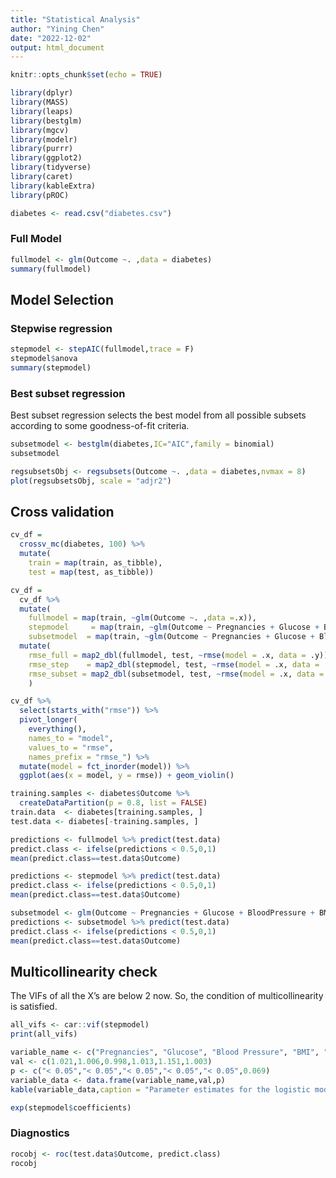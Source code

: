 ```yaml
---
title: "Statistical Analysis"
author: "Yining Chen"
date: "2022-12-02"
output: html_document
---
```


```r
knitr::opts_chunk$set(echo = TRUE)
```

```r
library(dplyr)
library(MASS)
library(leaps)
library(bestglm)
library(mgcv)
library(modelr)
library(purrr)
library(ggplot2)
library(tidyverse)
library(caret)
library(kableExtra)
library(pROC)
```

```r
diabetes <- read.csv("diabetes.csv")
```

### Full Model
```r
fullmodel <- glm(Outcome ~. ,data = diabetes)
summary(fullmodel)
```

## Model Selection

### Stepwise regression

```r
stepmodel <- stepAIC(fullmodel,trace = F)
stepmodel$anova
summary(stepmodel)
```

###  Best subset regression

Best subset regression selects the best model from all possible subsets according to some goodness-of-fit criteria.
```r
subsetmodel <- bestglm(diabetes,IC="AIC",family = binomial)
subsetmodel
```
```r
regsubsetsObj <- regsubsets(Outcome ~. ,data = diabetes,nvmax = 8)
plot(regsubsetsObj, scale = "adjr2") 
```


## Cross validation

```r
cv_df =
  crossv_mc(diabetes, 100) %>% 
  mutate(
    train = map(train, as_tibble),
    test = map(test, as_tibble))
```

```r
cv_df = 
  cv_df %>% 
  mutate(
    fullmodel = map(train, ~glm(Outcome ~. ,data =.x)),
    stepmodel     = map(train, ~glm(Outcome ~ Pregnancies + Glucose + BloodPressure + BMI + DiabetesPedigreeFunction + Age, data=.x)),
    subsetmodel  = map(train, ~glm(Outcome ~ Pregnancies + Glucose + BloodPressure + BMI + DiabetesPedigreeFunction + Age+Insulin,data=.x))) %>% 
  mutate(
    rmse_full = map2_dbl(fullmodel, test, ~rmse(model = .x, data = .y)),
    rmse_step    = map2_dbl(stepmodel, test, ~rmse(model = .x, data = .y)),
    rmse_subset = map2_dbl(subsetmodel, test, ~rmse(model = .x, data = .y))
    )
```

```r
cv_df %>% 
  select(starts_with("rmse")) %>% 
  pivot_longer(
    everything(),
    names_to = "model", 
    values_to = "rmse",
    names_prefix = "rmse_") %>% 
  mutate(model = fct_inorder(model)) %>% 
  ggplot(aes(x = model, y = rmse)) + geom_violin()
```
```r
training.samples <- diabetes$Outcome %>%
  createDataPartition(p = 0.8, list = FALSE)
train.data  <- diabetes[training.samples, ]
test.data <- diabetes[-training.samples, ]
```

```r
predictions <- fullmodel %>% predict(test.data) 
predict.class <- ifelse(predictions < 0.5,0,1)
mean(predict.class==test.data$Outcome)

```

```r
predictions <- stepmodel %>% predict(test.data) 
predict.class <- ifelse(predictions < 0.5,0,1)
mean(predict.class==test.data$Outcome)
```

```r
subsetmodel <- glm(Outcome ~ Pregnancies + Glucose + BloodPressure + BMI + DiabetesPedigreeFunction + Age+Insulin,data=diabetes)
predictions <- subsetmodel %>% predict(test.data) 
predict.class <- ifelse(predictions < 0.5,0,1)
mean(predict.class==test.data$Outcome)
```


## Multicollinearity check

The VIFs of all the X’s are below 2 now. So, the condition of multicollinearity is satisfied.

```r
all_vifs <- car::vif(stepmodel)
print(all_vifs)
```



```r
variable_name <- c("Pregnancies", "Glucose", "Blood Pressure", "BMI", "Diabetes Pedigree Function","Age")
val <- c(1.021,1.006,0.998,1.013,1.151,1.003)
p <- c("< 0.05","< 0.05","< 0.05","< 0.05","< 0.05",0.069)
variable_data <- data.frame(variable_name,val,p)
kable(variable_data,caption = "Parameter estimates for the logistic model", col.names = c("Parameters","Exponentiated Coefficients/Odds Ratio","P-values"))%>% kable_styling(latex_option = c("hold_position"), position = "left")
```

```r
exp(stepmodel$coefficients)
```

### Diagnostics
```r
rocobj <- roc(test.data$Outcome, predict.class)
rocobj
```